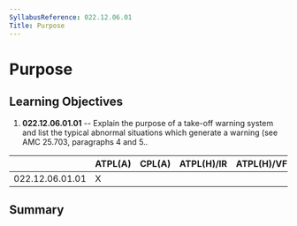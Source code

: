 ```yaml
---
SyllabusReference: 022.12.06.01
Title: Purpose
---
```


# Purpose

## Learning Objectives

1.  **022.12.06.01.01** -- Explain the purpose of a take-off warning system and
    list the typical abnormal situations which generate a warning (see AMC
    25.703, paragraphs 4 and 5..

|                 | ATPL(A) | CPL(A) | ATPL(H)/IR | ATPL(H)/VFR | CPL(H) | IR  | CBIR(A) |
| --------------- | ------- | ------ | ---------- | ----------- | ------ | --- | ------- |
| 022.12.06.01.01 | X       |        |            |             |        |     |         |

## Summary
